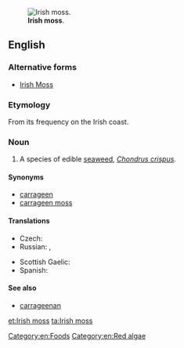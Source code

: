 [[Image:Haeckel Florideae Chondrus crispus.png|thumb|'''Irish moss'''.]]
==English==

===Alternative forms===
* [[Irish Moss]]

===Etymology===

From its frequency on the Irish coast.

===Noun===
{{en-noun|head=[[Irish]] [[moss]]|-}}
{{wikipedia}}

# A species of edible [[seaweed]], ''[[Chondrus crispus]]''.
====Synonyms====
* [[carrageen]]
* [[carrageen moss]]

====Translations====
{{trans-top|seaweed}}
* Czech: {{t|cs|irský mech|m}}
* Russian: {{t|ru|ирландский мох|m|tr=irlándskij mox}}, {{t|ru|жемчужный мох|m|tr=žemčúžnyj mox}}
{{trans-mid}}
* Scottish Gaelic: {{t|gd|cairgein|m}}
* Spanish: {{t|es|musgo de Irlanda|m}}
{{trans-bottom}}

====See also====
* [[carrageenan]]

[[Category:en:Foods]]
[[Category:en:Red algae]]

[[et:Irish moss]]
[[ta:Irish moss]]
